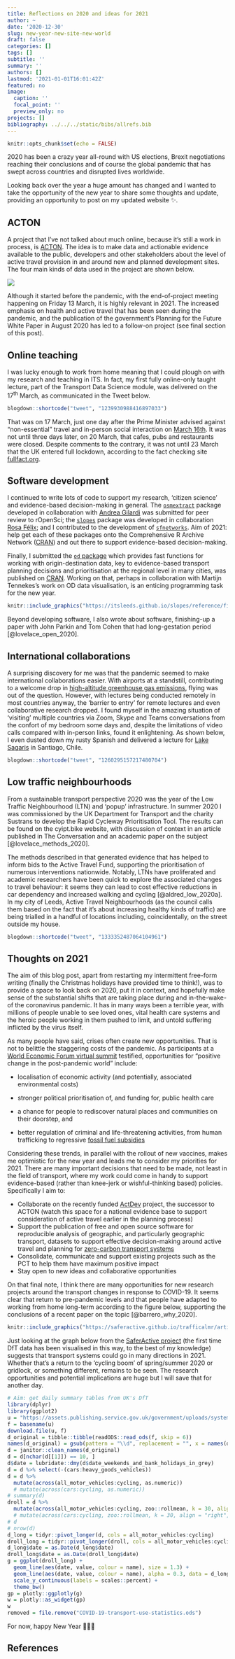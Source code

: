 ```yaml
---
title: Reflections on 2020 and ideas for 2021
author: ~
date: '2020-12-30'
slug: new-year-new-site-new-world
draft: false
categories: []
tags: []
subtitle: ''
summary: ''
authors: []
lastmod: '2021-01-01T16:01:42Z'
featured: no
image:
  caption: ''
  focal_point: ''
  preview_only: no
projects: []
bibliography: ../../../static/bibs/allrefs.bib
---
```



```r
knitr::opts_chunk$set(echo = FALSE)
```


2020 has been a crazy year all-round with US elections, Brexit negotiations reaching their conclusions and of course the global pandemic that has swept across countries and disrupted lives worldwide.

Looking back over the year a huge amount has changed and I wanted to take the opportunity of the new year to share some thoughts and update, providing an opportunity to post on my updated website ✨.

## ACTON

A project that I've not talked about much online, because it's still a work in process, is [ACTON](https://cyipt.github.io/acton/).
The idea is to make data and actionable evidence available to the public, developers and other stakeholders about the level of active travel provision in and around new and planned development sites.
The four main kinds of data used in the project are shown below.

![](https://cyipt.github.io/acton/reference/figures/README-workflow-1.png)

Although it started before the pandemic, with the end-of-project meeting happening on Friday 13 March, it is highly relevant in 2021.
The increased emphasis on health and active travel that has been seen during the pandemic, and the publication of the government's Planning for the Future White Paper in August 2020 has led to a follow-on project (see final section of this post).

## Online teaching

I was lucky enough to work from home meaning that I could plough on with my research and teaching in ITS.
In fact, my first fully online-only taught lecture, part of the Transport Data Science module, was delivered on the 17^th^ March, as communicated in the Tweet below. 

```r
blogdown::shortcode("tweet", "1239930988416897033")
```

That was on 17 March, just one day after the Prime Minister advised against "non-essential" travel and in-person social interaction on [March 16th](https://en.wikipedia.org/wiki/Timeline_of_the_COVID-19_pandemic_in_the_United_Kingdom_(January%E2%80%93June_2020)#March_2020).
It was not until three days later, on 20 March, that cafes, pubs and restaurants were closed.
Despite comments to the contrary, it was not until 23 March that the UK entered full lockdown, according to the fact checking site [fullfact.org](https://fullfact.org/health/coronavirus-lockdown-hancock-claim/).

## Software development

I continued to write lots of code to support my research, 'citizen science' and evidence-based decision-making in general.
The [`osmextract`]() package developed in collaboration with [Andrea Gilardi](https://en.unimib.it/andrea-gilardi) was submitted for peer review to rOpenSci; the [`slopes`](https://itsleeds.github.io/slopes/) package was developed in collaboration [Rosa Félix](http://rosafelix.bike/); and I contributed to the development of [`sfnetworks`](https://luukvdmeer.github.io/sfnetworks/).
Aim of 2021: help get each of these packages onto the Comprehensive R Archive Network ([CRAN](https://cran.rstudio.com/)) and out there to support evidence-based decision-making.

Finally, I submitted the [`od` package](https://itsleeds.github.io/od/) which provides fast functions for working with origin-destination data, key to evidence-based transport planning decisions and prioritisation at the regional level in many cities, was published on [CRAN](https://cran.rstudio.com/web/packages/od/index.html).
Working on that, perhaps in collaboration with Martijn Tennekes's work on OD data visualisation, is an enticing programming task for the new year.

```r
knitr::include_graphics("https://itsleeds.github.io/slopes/reference/figures/README-plot_slope-1.png")
```

Beyond developing software, I also wrote about software, finishing-up a paper with John Parkin and Tom Cohen that had long-gestation period [@lovelace_open_2020].

## International collaborations

A surprising discovery for me was that the pandemic seemed to make international collaborations easier.
With airports at a standstill, contributing to a welcome drop in [high-altitude greenhouse gas emissions](https://www.carbonbrief.org/guest-post-calculating-the-true-climate-impact-of-aviation-emissions), flying was out of the question.
However, with lectures being conducted remotely in most countries anyway, the 'barrier to entry' for remote lectures and even collaborative research dropped.
I found myself in the amazing situation of 'visiting' multiple countries via Zoom, Skype and Teams conversations from the confort of my bedroom some days and, despite the limitations of video calls compared with in-person links, found it enlightening.
As shown below, I even dusted down my rusty Spanish and delivered a lecture for [Lake Sagaris](https://www.cedeus.cl/en/about-us/researchers/i-lake-sagaris/) in Santiago, Chile.

```r
blogdown::shortcode("tweet", "1260295157217480704")
```

## Low traffic neighbourhoods

From a sustainable transport perspective 2020 was the year of the Low Traffic Neighbourhood (LTN) and 'popup' infrastructure.
In summer 2020 I was commissioned by the UK Department for Transport and the charity Sustrans to develop the Rapid Cycleway Prioritisation Tool.
The results can be found on the cyipt.bike website, with discussion of context in an article published in The Conversation and an academic paper on the subject [@lovelace_methods_2020].

The methods described in that generated evidence that has helped to inform bids to the Active Travel Fund, supporting the prioritisation of numerous interventions nationwide.
Notably, LTNs have proliferated and academic researchers have been quick to explore the associated changes to travel behaviour: it seems they can lead to cost effective reductions in car dependency and increased walking and cycling [@aldred_low_2020a].
In my city of Leeds, Active Travel Neighbourhoods (as the council calls them based on the fact that it's about increasing healthy kinds of traffic) are being trialled in a handful of locations including, coincidentally, on the street outside my house.

```r
blogdown::shortcode("tweet", "1333352487064104961")
```


## Thoughts on 2021

The aim of this blog post, apart from restarting my intermittent free-form writing (finally the Christmas holidays have provided time to think!), was to provide a space to look back on 2020, put it in context, and hopefully make sense of the substantial shifts that are taking place during and in-the-wake-of the coronavirus pandemic.
It has in many ways been a terrible year, with millions of people unable to see loved ones, vital health care systems and the heroic people working in them pushed to limit, and untold suffering inflicted by the virus itself.

As many people have said, crises often create new opportunities.
That is not to belittle the staggering costs of the pandemic.
As participants at a [World Economic Forum virtual summit](https://www.weforum.org/agenda/2020/11/whats-the-biggest-opportunity-for-change-after-the-pandemic/) testified, opportunities for "positive change in the post-pandemic world" include:

- localisation of economic activity (and potentially, associated environmental costs)

- stronger political prioritisation of, and funding for, public health care

- a chance for people to rediscover natural places and communities on their doorstep, and

- better regulation of criminal and life-threatening activities, from human trafficking to regressive [fossil fuel subsidies](https://oecd-development-matters.org/2020/06/09/how-covid-19-could-help-eliminate-fossil-fuel-subsidies/)

Considering these trends, in parallel with the rollout of new vaccines, makes me optimistic for the new year and leads me to consider my priorities for 2021.
There are many important decisions that need to be made, not least in the field of transport, where my work could come in handy to support evidence-based (rather than knee-jerk or wishful-thinking based) policies.
Specifically I aim to:

- Collaborate on the recently funded [ActDev](https://github.com/cyipt/actdev) project, the successor to ACTON (watch this space for a national evidence base to support consideration of active travel earlier in the planning process)
- Support the publication of free and open source software for reproducible analysis of geographic, and particularly geographic transport, datasets to support effective decision-making around active travel and planning for [zero-carbon transport systems](https://www.theccc.org.uk/2020/12/09/building-back-better-raising-the-uks-climate-ambitions-for-2035-will-put-net-zero-within-reach-and-change-the-uk-for-the-better/)
- Consolidate, communicate and support existing projects such as the PCT to help them have maximum positive impact
- Stay open to new ideas and collaborative opportunities

On that final note, I think there are many opportunities for new research projects around the transport changes in response to COVID-19.
It seems clear that return to pre-pandemic levels and that people have adapted to working from home long-term according to the figure below, supporting the conclusions of a recent paper on the topic [@barrero_why_2020].

```r
knitr::include_graphics("https://saferactive.github.io/trafficalmr/articles/wfh-trends-2020-12.png")
```


Just looking at the graph below from the [SaferActive project](https://saferactive.github.io/trafficalmr/articles/report3.html) (the first time DfT data has been visualised in this way, to the best of my knowledge) suggests that transport systems could go in many directions in 2021.
Whether that's a return to the 'cycling boom' of spring/summer 2020 or gridlock, or something different, remains to be seen.
The research opportunities and potential implications are huge but I will save that for another day.

```r
# Aim: get daily summary tables from UK's DfT
library(dplyr)
library(ggplot2)
u = "https://assets.publishing.service.gov.uk/government/uploads/system/uploads/attachment_data/file/942559/COVID-19-transport-use-statistics.ods"
f = basename(u)
download.file(u, f)
d_original = tibble::tibble(readODS::read_ods(f, skip = 6))
names(d_original) = gsub(pattern = "\\d", replacement = "", x = names(d_original))
d = janitor::clean_names(d_original)
d = d[nchar(d[[1]]) == 10, ]
d$date = lubridate::dmy(d$date_weekends_and_bank_holidays_in_grey)
d = d %>% select(-(cars:heavy_goods_vehicles))
d = d %>%
  mutate(across(all_motor_vehicles:cycling, as.numeric))
  # mutate(across(cars:cycling, as.numeric))
# summary(d)
droll = d %>%
  mutate(across(all_motor_vehicles:cycling, zoo::rollmean, k = 30, align = "right", fill = NA))
  # mutate(across(cars:cycling, zoo::rollmean, k = 30, align = "right", fill = NA))
# d
# nrow(d)
d_long = tidyr::pivot_longer(d, cols = all_motor_vehicles:cycling)
droll_long = tidyr::pivot_longer(droll, cols = all_motor_vehicles:cycling)
d_long$date = as.Date(d_long$date)
droll_long$date = as.Date(droll_long$date)
g = ggplot(droll_long) +
  geom_line(aes(date, value, colour = name), size = 1.3) +
  geom_line(aes(date, value, colour = name), alpha = 0.3, data = d_long) +
  scale_y_continuous(labels = scales::percent) +
  theme_bw()
gp = plotly::ggplotly(g)
w = plotly::as_widget(gp)
w
removed = file.remove("COVID-19-transport-use-statistics.ods")
```


For now, happy New Year 🎇🎇🎇

## References

